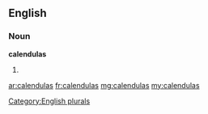 ==English==

===Noun===
'''calendulas'''

# {{plural of|[[calendula]]}}

[[Category:English plurals]]

[[ar:calendulas]]
[[fr:calendulas]]
[[mg:calendulas]]
[[my:calendulas]]